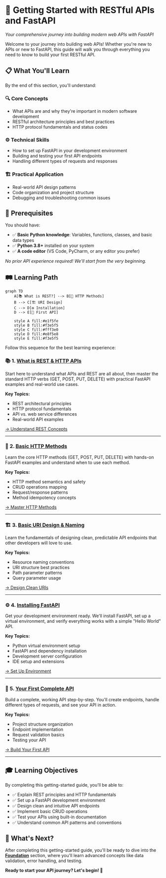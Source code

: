 # 🚀 Getting Started with RESTful APIs and FastAPI

*Your comprehensive journey into building modern web APIs with FastAPI*

Welcome to your journey into building web APIs! Whether you're new to APIs or new to FastAPI, this guide will walk you through everything you need to know to build your first RESTful API.

## 📋 What You'll Learn

By the end of this section, you'll understand:

### 🔍 **Core Concepts**
- What APIs are and why they're important in modern software development
- RESTful architecture principles and best practices
- HTTP protocol fundamentals and status codes

### ⚙️ **Technical Skills**
- How to set up FastAPI in your development environment
- Building and testing your first API endpoints
- Handling different types of requests and responses

### 🏗️ **Practical Application**
- Real-world API design patterns
- Code organization and project structure
- Debugging and troubleshooting common issues

## 🎯 Prerequisites

You should have:
- ✅ **Basic Python knowledge**: Variables, functions, classes, and basic data types
- ✅ **Python 3.8+** installed on your system
- ✅ **A code editor** (VS Code, PyCharm, or any editor you prefer)

*No prior API experience required! We'll start from the very beginning.*

## 🛤️ Learning Path

```mermaid
graph TD
    A[📚 What is REST?] --> B[🔧 HTTP Methods]
    B --> C[🏗️ URI Design]
    C --> D[⚙️ Installation]
    D --> E[🚀 First API]
    
    style A fill:#e1f5fe
    style B fill:#f3e5f5
    style C fill:#fff3e0
    style D fill:#e8f5e8
    style E fill:#f3e5f5
```

Follow this sequence for the best learning experience:

### 📚 **1. [What is REST & HTTP APIs](/docs/01_getting-started/a-start-what-is-restapi)**
Start here to understand what APIs and REST are all about, then master the standard HTTP verbs (GET, POST, PUT, DELETE) with practical FastAPI examples and real-world use cases.

**Key Topics:**
- REST architectural principles
- HTTP protocol fundamentals
- API vs. web service differences
- Real-world API examples

[→ Understand REST Concepts](/docs/01_getting-started/a-start-what-is-restapi)

---

### 🔧 **2. [Basic HTTP Methods](/docs/01_getting-started/basic-http-methods)**
Learn the core HTTP methods (GET, POST, PUT, DELETE) with hands-on FastAPI examples and understand when to use each method.

**Key Topics:**
- HTTP method semantics and safety
- CRUD operations mapping
- Request/response patterns
- Method idempotency concepts

[→ Master HTTP Methods](/docs/01_getting-started/basic-http-methods)

---

### 🏗️ **3. [Basic URI Design & Naming](/docs/01_getting-started/basic-uri-design)**
Learn the fundamentals of designing clean, predictable API endpoints that other developers will love to use.

**Key Topics:**
- Resource naming conventions
- URI structure best practices
- Path parameter patterns
- Query parameter usage

[→ Design Clean URIs](/docs/01_getting-started/basic-uri-design)

---

### ⚙️ **4. [Installing FastAPI](/docs/01_getting-started/installation)**
Get your development environment ready. We'll install FastAPI, set up a virtual environment, and verify everything works with a simple "Hello World" API.

**Key Topics:**
- Python virtual environment setup
- FastAPI and dependency installation
- Development server configuration
- IDE setup and extensions

[→ Set Up Environment](/docs/01_getting-started/installation)

---

### 🚀 **5. [Your First Complete API](/docs/01_getting-started/your-first-api)**
Build a complete, working API step-by-step. You'll create endpoints, handle different types of requests, and see your API in action.

**Key Topics:**
- Project structure organization
- Endpoint implementation
- Request validation basics
- Testing your API

[→ Build Your First API](/docs/01_getting-started/your-first-api)

---

## 🎓 Learning Objectives

By completing this getting-started guide, you'll be able to:

- ✅ Explain REST principles and HTTP fundamentals
- ✅ Set up a FastAPI development environment
- ✅ Design clean and intuitive API endpoints
- ✅ Implement basic CRUD operations
- ✅ Test your APIs using built-in documentation
- ✅ Understand common API patterns and conventions

## 🚀 What's Next?

After completing this getting-started guide, you'll be ready to dive into the **[Foundation](/docs/02_foundation)** section, where you'll learn advanced concepts like data validation, error handling, and testing.

**Ready to start your API journey? Let's begin! 🎉**